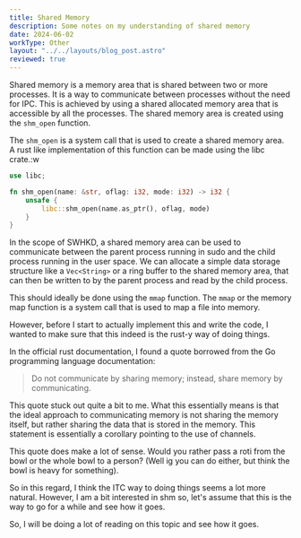 ```yaml
---
title: Shared Memory 
description: Some notes on my understanding of shared memory
date: 2024-06-02
workType: Other
layout: "../../layouts/blog_post.astro"
reviewed: true
---
```


Shared memory is a memory area that is shared between two or more processes.
It is a way to communicate between processes without the need for IPC.
This is achieved by using a shared allocated memory area that is accessible by all the processes.
The shared memory area is created using the `shm_open` function.

The `shm_open` is a system call that is used to create a shared memory area.
A rust like implementation of this function can be made using the libc crate.:w

```rust
use libc;

fn shm_open(name: &str, oflag: i32, mode: i32) -> i32 {
    unsafe {
        libc::shm_open(name.as_ptr(), oflag, mode)
    }
}
```

In the scope of SWHKD, a shared memory area can be used to communicate between the parent process running in
sudo and the child process running in the user space.
We can allocate a simple data storage structure like a `Vec<String>` or a ring buffer to the shared memory area,
that can then be written to by the parent process and read by the child process.

This should ideally be done using the `mmap` function.
The `mmap` or the memory map function is a system call that is used to map a file into memory.

However, before I start to actually implement this and write the code, I wanted to make sure that this indeed is
the rust-y way of doing things.

In the official rust documentation, I found a quote borrowed from the Go programming language documentation:

> Do not communicate by sharing memory; instead, share memory by communicating.

This quote stuck out quite a bit to me.
What this essentially means is that the ideal approach to communicating memory is not sharing the memory itself,
but rather sharing the data that is stored in the memory.
This statement is essentially a corollary pointing to the use of channels.

This quote does make a lot of sense.
Would you rather pass a roti from the bowl or the whole bowl to a person?
(Well ig you can do either, but think the bowl is heavy for something).

So in this regard, I think the ITC way to doing things seems a lot more natural.
However, I am a bit interested in shm so, let's assume that this is the way to go for a while and see how it goes.

So, I will be doing a lot of reading on this topic and see how it goes.
